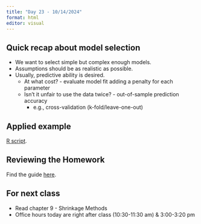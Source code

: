 ```yaml
---
title: "Day 23 - 10/14/2024"
format: html
editor: visual
---
```


## Quick recap about model selection   

- We want to select simple but complex enough models.  
- Assumptions should be as realistic as possible.  
- Usually, predictive ability is desired.  
  - At what cost? - evaluate model fit adding a penalty for each parameter  
  - Isn't it unfair to use the data twice? - out-of-sample prediction accuracy
    - e.g., cross-validation (k-fold/leave-one-out)    

## Applied example  

[R script](https://github.com/jlacasa/stat705_fall2024/blob/main/classes/in_class_code/day23_inclass.Rmd).  

## Reviewing the Homework  

Find the guide [here](https://jlacasa.github.io/stat705_fall2024/assignments/hw_guides).

## For next class  

- Read chapter 9 - Shrinkage Methods  
- Office hours today are right after class (10:30-11:30 am) \& 3:00-3:20 pm  
